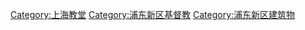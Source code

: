 
[[Category:上海教堂|Category:上海教堂]]
[[Category:浦东新区基督教|Category:浦东新区基督教]]
[[Category:浦东新区建筑物|Category:浦东新区建筑物]]